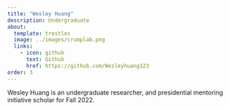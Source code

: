 ```yaml
---
title: "Wesley Huang"
description: Undergraduate
about:
  template: trestles
  image: ../images/crumplab.png
  links:
    - icon: github
      text: Github
      href: https://github.com/Wesleyhuang123
order: 3
---
```


Wesley Huang is an undergraduate researcher, and presidential mentoring initiative scholar for Fall 2022.

